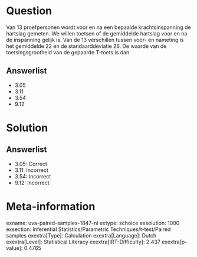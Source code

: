 Question
========

Van 13 proefpersonen wordt voor en na een bepaalde krachtsinspanning de
hartslag gemeten. We willen toetsen of de gemiddelde hartslag voor en na
de inspanning gelijk is. Van de 13 verschillen tussen voor- en nameting
is het gemiddelde 22 en de standaarddeviatie 26. De waarde van de
toetsingsgrootheid van de gepaarde T-toets is dan

Answerlist
----------

* 3.05
* 3.11
* 3.54
* 9.12

Solution
========

Answerlist
----------

* 3.05: Correct
* 3.11: Incorrect
* 3.54: Incorrect
* 9.12: Incorrect

Meta-information
================
exname: uva-paired-samples-1847-nl
extype: schoice
exsolution: 1000
exsection: Inferential Statistics/Parametric Techniques/t-test/Paired samples
exextra[Type]: Calculation
exextra[Language]: Dutch
exextra[Level]: Statistical Literacy
exextra[IRT-Difficulty]: 2.437
exextra[p-value]: 0.4765
